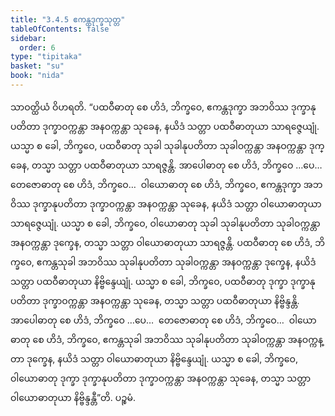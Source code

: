 ```yaml
---
title: "3.4.5 ဧကန္တဒုက္ခသုတ္တ"
tableOfContents: false
sidebar:
  order: 6
type: "tipitaka"
basket: "su"
book: "nida"
---
```



<DynamicBreadcrumb />

<Division number="118" book="nida">

<Paragraph number="804" book="nida">
သာဝတ္ထိယံ ဝိဟရတိ. “ပထဝီဓာတု စေ ဟိဒံ, ဘိက္ခဝေ, ဧကန္တဒုက္ခာ အဘဝိဿ ဒုက္ခာနုပတိတာ ဒုက္ခာဝက္ကန္တာ အနဝက္ကန္တာ သုခေန, နယိဒံ သတ္တာ ပထဝီဓာတုယာ သာရဇ္ဇေယျုံ. ယသ္မာ စ ခေါ, ဘိက္ခဝေ, ပထဝီဓာတု သုခါ သုခါနုပတိတာ သုခါဝက္ကန္တာ အနဝက္ကန္တာ ဒုက္ခေန, တသ္မာ သတ္တာ ပထဝီဓာတုယာ သာရဇ္ဇန္တိ.
</Paragraph>

<Paragraph number="805" book="nida">
အာပေါဓာတု စေ ဟိဒံ, ဘိက္ခဝေ …ပေ…  တေဇောဓာတု စေ ဟိဒံ, ဘိက္ခဝေ…  ဝါယောဓာတု စေ ဟိဒံ, ဘိက္ခဝေ, ဧကန္တဒုက္ခာ အဘဝိဿ ဒုက္ခာနုပတိတာ ဒုက္ခာဝက္ကန္တာ အနဝက္ကန္တာ သုခေန, နယိဒံ သတ္တာ ဝါယောဓာတုယာ သာရဇ္ဇေယျုံ. ယသ္မာ စ ခေါ, ဘိက္ခဝေ, ဝါယောဓာတု သုခါ သုခါနုပတိတာ သုခါဝက္ကန္တာ အနဝက္ကန္တာ ဒုက္ခေန, တသ္မာ သတ္တာ ဝါယောဓာတုယာ သာရဇ္ဇန္တိ.
</Paragraph>

<Paragraph number="806" book="nida">
ပထဝီဓာတု စေ ဟိဒံ, ဘိက္ခဝေ, ဧကန္တသုခါ အဘဝိဿ သုခါနုပတိတာ သုခါဝက္ကန္တာ အနဝက္ကန္တာ ဒုက္ခေန, နယိဒံ သတ္တာ ပထဝီဓာတုယာ နိဗ္ဗိန္ဒေယျုံ. ယသ္မာ စ ခေါ, ဘိက္ခဝေ, ပထဝီဓာတု ဒုက္ခာ ဒုက္ခာနုပတိတာ ဒုက္ခာဝက္ကန္တာ အနဝက္ကန္တာ သုခေန, တသ္မာ သတ္တာ ပထဝီဓာတုယာ နိဗ္ဗိန္ဒန္တိ.
</Paragraph>

<Paragraph number="807" book="nida">
အာပေါဓာတု စေ ဟိဒံ, ဘိက္ခဝေ …ပေ…  တေဇောဓာတု စေ ဟိဒံ, ဘိက္ခဝေ…  ဝါယောဓာတု စေ ဟိဒံ, ဘိက္ခဝေ, ဧကန္တသုခါ အဘဝိဿ သုခါနုပတိတာ သုခါဝက္ကန္တာ အနဝက္ကန္တာ ဒုက္ခေန, နယိဒံ သတ္တာ ဝါယောဓာတုယာ နိဗ္ဗိန္ဒေယျုံ. ယသ္မာ စ ခေါ, ဘိက္ခဝေ, ဝါယောဓာတု ဒုက္ခာ ဒုက္ခာနုပတိတာ ဒုက္ခာဝက္ကန္တာ အနဝက္ကန္တာ သုခေန, တသ္မာ သတ္တာ ဝါယောဓာတုယာ နိဗ္ဗိန္ဒန္တီ”တိ.

</Paragraph>
</Division>

<Paragraph number="808" type="center" book="nida">
ပဉ္စမံ.
</Paragraph>